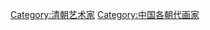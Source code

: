 {{Catnav|頁面分類|人物|職業|各职业中国人|中国画家}}
{{Catnav|頁面分類|人物|各職業人物|画家|中国画家}}

{{catmore}}

[[Category:清朝艺术家|Category:清朝艺术家]]
[[Category:中国各朝代画家|Category:中国各朝代画家]]